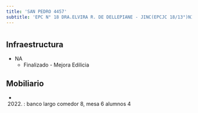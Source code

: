 ```yaml
---
title: 'SAN PEDRO 4457'
subtitle: 'EPC N° 18 DRA.ELVIRA R. DE DELLEPIANE - JINC(EPCJC 18/13°)NIÑOS LATINOAMERICANOS'
---
```


#
## Infraestructura

* NA 
    + Finalizado - Mejora Edilicia 


## Mobiliario

*  (2022) : banco largo comedor 8, mesa 6 alumnos 4 







